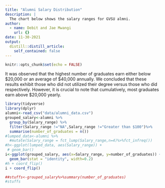 ```yaml
---
title: "Alumni Salary Distribution"
description: |
  The chart below shows the salary ranges for GVSU almni.
author:
  - name: Debit and Jae Mwangi
    url: {}
date: 11-30-2021
output:
  distill::distill_article:
    self_contained: false
---
```



```r
knitr::opts_chunk$set(echo = FALSE)
```

It was observed that the highest number of graduates earn either below $20,000 or an average of $40,000 annually. We concluded that these results exhibit those who did not utilized their degree versus those who did respectively. However, it is crucial to note that cumulatively, most graduates earn above $20,000 yearly.

```r
library(tidyverse)
library(dplyr)
alumni<-read_csv("data/alumni_data.csv")
grouped_salary<-alumni %>% 
  group_by(Salary_range) %>% 
  filter(Salary_range !="NA",Salary_range !="Greater than $100")%>% 
  summarise(number_of_graduates = n())
#lumped_data<-alumni %>%
  #mutate(Salary_range = fct_lump(Salary_range,n=4)%>%fct_infreq()) 
#h<-ggplot(lumped_data, aes(Salary_range)) +
 # geom_bar()
i<-ggplot(grouped_salary, aes(x=Salary_range, y=number_of_graduates)) + 
  geom_bar(stat = "identity", width=0.2) 
#h + coord_flip()
i + coord_flip()

##stuffs<-grouped_salary%>%summary(number_of_graduates)
#stuffs
```



